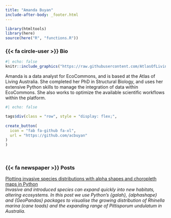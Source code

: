 ```yaml
---
title: "Amanda Buyan"
include-after-body: _footer.html
---
```


```r
library(htmltools)
library(here)
source(here("R", "functions.R"))
```

### {{< fa circle-user >}} Bio 

:::{.bio-column-right}

```r
#| echo: false
knitr::include_graphics("https://raw.githubusercontent.com/AtlasOfLivingAustralia/ala-labs/main/images/people/amanda.jpg")
```
:::

:::{.bio-column-left}
Amanda is a data analyst for EcoCommons, and is based at the Atlas of Living Australia. She completed her PhD in Structural Biology, and uses her extensive Python skills to manage the integration of data within EcoCommons. She also works to optimize the available scientific workflows within the platform.

```r
#| echo: false

tags$div(class = "row", style = "display: flex;",
         
create_button(
  icon = "fab fa-github fa-xl",
  url = "https://github.com/acbuyan"
)
)
```
<br>
:::


### {{< fa newspaper >}} Posts 

[Plotting invasive species distributions with alpha shapes and choropleth maps in Python](https://labs.ala.org.au/posts/2023-04-28_plotting-invasive-species/post.html)<br>
*Invasive and introduced species can expand quickly into new habitats, altering ecosystems. In this post we use Python's {galah}, {alphashape} and {GeoPandas} packages to visualise the growing distribution of Rhinella marina (cane toads) and the expanding range of Pittisporum undulatum in Australia.*
